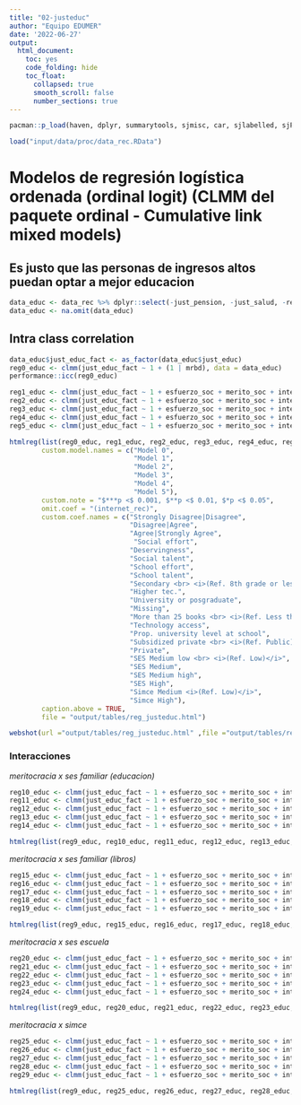 ```yaml
---
title: "02-justeduc"
author: "Equipo EDUMER"
date: '2022-06-27'
output: 
  html_document: 
    toc: yes
    code_folding: hide
    toc_float: 
      collapsed: true
      smooth_scroll: false
      number_sections: true
---
```


```r
pacman::p_load(haven, dplyr, summarytools, sjmisc, car, sjlabelled, sjPlot, lme4, stargazer, corrplot, ltm, texreg, ordinal, MASS, webshot2)

load("input/data/proc/data_rec.RData")
```

# Modelos de regresión logística ordenada (ordinal logit) (CLMM del paquete ordinal - Cumulative link mixed models)

## Es justo que las personas de ingresos altos puedan optar a mejor educacion

```r
data_educ <- data_rec %>% dplyr::select(-just_pension, -just_salud, -redistribucion)
data_educ <- na.omit(data_educ)
```

## Intra class correlation

```r
data_educ$just_educ_fact <- as_factor(data_educ$just_educ)
reg0_educ <- clmm(just_educ_fact ~ 1 + (1 | mrbd), data = data_educ)
performance::icc(reg0_educ)
```

```r
reg1_educ <- clmm(just_educ_fact ~ 1 + esfuerzo_soc + merito_soc + inteligencia_soc + (1 | mrbd), data=data_educ)
reg2_educ <- clmm(just_educ_fact ~ 1 + esfuerzo_soc + merito_soc + inteligencia_soc + esfuerzo_esc + inteligencia_esc + (1 | mrbd), data=data_educ)
reg3_educ <- clmm(just_educ_fact ~ 1 + esfuerzo_soc + merito_soc + inteligencia_soc + esfuerzo_esc + inteligencia_esc + educacion_rec + libros_rec + acc_tec + internet_rec + (1 | mrbd), data=data_educ)
reg4_educ <- clmm(just_educ_fact ~ 1 + esfuerzo_soc + merito_soc + inteligencia_soc + esfuerzo_esc + inteligencia_esc + educacion_rec + libros_rec + acc_tec + internet_rec + mean_educ + cod_depe2 + cod_grupo + (1 | mrbd), data=data_educ)
reg5_educ <- clmm(just_educ_fact ~ 1 + esfuerzo_soc + merito_soc + inteligencia_soc + esfuerzo_esc + inteligencia_esc + educacion_rec + libros_rec + acc_tec + internet_rec + mean_educ + cod_depe2 + cod_grupo + simce + (1 | mrbd), data=data_educ)
```
```r
htmlreg(list(reg0_educ, reg1_educ, reg2_educ, reg3_educ, reg4_educ, reg5_educ), 
        custom.model.names = c("Model 0", 
                               "Model 1",
                               "Model 2",
                               "Model 3",
                               "Model 4",
                               "Model 5"), 
        custom.note = "$***p <$ 0.001, $**p <$ 0.01, $*p <$ 0.05", 
        omit.coef = "(internet_rec)",
        custom.coef.names = c("Strongly Disagree|Disagree",
                              "Disagree|Agree",
                              "Agree|Strongly Agree",
                               "Social effort",
                              "Deservingness", 
                              "Social talent", 
                              "School effort", 
                              "School talent", 
                              "Secondary <br> <i>(Ref. 8th grade or less)</i>", 
                              "Higher tec.", 
                              "University or posgraduate", 
                              "Missing", 
                              "More than 25 books <br> <i>(Ref. Less than 25)</i>", 
                              "Technology access",
                              "Prop. university level at school",
                              "Subsidized private <br> <i>(Ref. Public)</i>", 
                              "Private", 
                              "SES Medium low <br> <i>(Ref. Low)</i>", 
                              "SES Medium", 
                              "SES Medium high", 
                              "SES High", 
                              "Simce Medium <i>(Ref. Low)</i>", 
                              "Simce High"),
        caption.above = TRUE,
        file = "output/tables/reg_justeduc.html")

webshot(url ="output/tables/reg_justeduc.html" ,file ="output/tables/reg_justeduc.png")
```

### Interacciones

*meritocracia x ses familiar (educacion)*

```r
reg10_educ <- clmm(just_educ_fact ~ 1 + esfuerzo_soc + merito_soc + inteligencia_soc + esfuerzo_esc + inteligencia_esc + educacion_rec*esfuerzo_soc + libros_rec + acc_tec + cod_depe2 + cod_grupo + simce + internet_rec + (1 + educacion_rec | mrbd), data=data_educ)
reg11_educ <- clmm(just_educ_fact ~ 1 + esfuerzo_soc + merito_soc + inteligencia_soc + esfuerzo_esc + inteligencia_esc + educacion_rec*merito_soc + libros_rec + acc_tec + cod_depe2 + cod_grupo + simce + internet_rec + (1 + educacion_rec | mrbd), data=data_educ)
reg12_educ <- clmm(just_educ_fact ~ 1 + esfuerzo_soc + merito_soc + inteligencia_soc + esfuerzo_esc + inteligencia_esc + educacion_rec*inteligencia_soc + libros_rec + acc_tec + cod_depe2 + cod_grupo + simce + internet_rec + (1 + educacion_rec | mrbd), data=data_educ)
reg13_educ <- clmm(just_educ_fact ~ 1 + esfuerzo_soc + merito_soc + inteligencia_soc + esfuerzo_esc + inteligencia_esc + educacion_rec*esfuerzo_esc + libros_rec + acc_tec + cod_depe2 + cod_grupo + simce + internet_rec + (1 + educacion_rec | mrbd), data=data_educ)
reg14_educ <- clmm(just_educ_fact ~ 1 + esfuerzo_soc + merito_soc + inteligencia_soc + esfuerzo_esc + inteligencia_esc + educacion_rec*inteligencia_esc + libros_rec + acc_tec + cod_depe2 + cod_grupo + simce + internet_rec + (1 + educacion_rec | mrbd), data=data_educ)
```

```r
htmlreg(list(reg9_educ, reg10_educ, reg11_educ, reg12_educ, reg13_educ, reg14_educ))
```

*meritocracia x ses familiar (libros)*

```r
reg15_educ <- clmm(just_educ_fact ~ 1 + esfuerzo_soc + merito_soc + inteligencia_soc + esfuerzo_esc + inteligencia_esc + educacion_rec + libros_rec*esfuerzo_soc + acc_tec + cod_depe2 + cod_grupo + simce + internet_rec + (1 + libros_rec | mrbd), data=data_educ)
reg16_educ <- clmm(just_educ_fact ~ 1 + esfuerzo_soc + merito_soc + inteligencia_soc + esfuerzo_esc + inteligencia_esc + educacion_rec + libros_rec*merito_soc + acc_tec + cod_depe2 + cod_grupo + simce + internet_rec + (1 + libros_rec | mrbd), data=data_educ)
reg17_educ <- clmm(just_educ_fact ~ 1 + esfuerzo_soc + merito_soc + inteligencia_soc + esfuerzo_esc + inteligencia_esc + educacion_rec + libros_rec*inteligencia_soc + acc_tec + cod_depe2 + cod_grupo + simce + internet_rec + (1 + libros_rec | mrbd), data=data_educ)
reg18_educ <- clmm(just_educ_fact ~ 1 + esfuerzo_soc + merito_soc + inteligencia_soc + esfuerzo_esc + inteligencia_esc + educacion_rec + libros_rec*esfuerzo_esc + acc_tec + cod_depe2 + cod_grupo + simce + internet_rec + (1 + libros_rec | mrbd), data=data_educ)
reg19_educ <- clmm(just_educ_fact ~ 1 + esfuerzo_soc + merito_soc + inteligencia_soc + esfuerzo_esc + inteligencia_esc + educacion_rec + libros_rec*inteligencia_esc + acc_tec + cod_depe2 + cod_grupo + simce + internet_rec + (1 + libros_rec | mrbd), data=data_educ)
```

```r
htmlreg(list(reg9_educ, reg15_educ, reg16_educ, reg17_educ, reg18_educ, reg19_educ))
```

*meritocracia x ses escuela*

```r
reg20_educ <- clmm(just_educ_fact ~ 1 + esfuerzo_soc + merito_soc + inteligencia_soc + esfuerzo_esc + inteligencia_esc + educacion_rec + libros_rec + acc_tec + cod_depe2 + cod_grupo*esfuerzo_soc + simce + internet_rec + (1 + cod_grupo | mrbd), data=data_educ)
reg21_educ <- clmm(just_educ_fact ~ 1 + esfuerzo_soc + merito_soc + inteligencia_soc + esfuerzo_esc + inteligencia_esc + educacion_rec + libros_rec + acc_tec + cod_depe2 + cod_grupo*merito_soc + simce + internet_rec + (1 + cod_grupo | mrbd), data=data_educ)
reg22_educ <- clmm(just_educ_fact ~ 1 + esfuerzo_soc + merito_soc + inteligencia_soc + esfuerzo_esc + inteligencia_esc + educacion_rec + libros_rec + acc_tec + cod_depe2 + cod_grupo*inteligencia_soc + simce + internet_rec + (1 + cod_grupo | mrbd), data=data_educ)
reg23_educ <- clmm(just_educ_fact ~ 1 + esfuerzo_soc + merito_soc + inteligencia_soc + esfuerzo_esc + inteligencia_esc + educacion_rec + libros_rec + acc_tec + cod_depe2 + cod_grupo*esfuerzo_esc + simce + internet_rec + (1 + cod_grupo | mrbd), data=data_educ)
reg24_educ <- clmm(just_educ_fact ~ 1 + esfuerzo_soc + merito_soc + inteligencia_soc + esfuerzo_esc + inteligencia_esc + educacion_rec + libros_rec + acc_tec + cod_depe2 + cod_grupo*inteligencia_esc + simce + internet_rec + (1 + cod_grupo | mrbd), data=data_educ)
```

```r
htmlreg(list(reg9_educ, reg20_educ, reg21_educ, reg22_educ, reg23_educ, reg24_educ))
```

*meritocracia x simce*

```r
reg25_educ <- clmm(just_educ_fact ~ 1 + esfuerzo_soc + merito_soc + inteligencia_soc + esfuerzo_esc + inteligencia_esc + educacion_rec + libros_rec + acc_tec + cod_depe2 + cod_grupo + simce*esfuerzo_soc + internet_rec + (1 + simce | mrbd), data=data_educ)
reg26_educ <- clmm(just_educ_fact ~ 1 + esfuerzo_soc + merito_soc + inteligencia_soc + esfuerzo_esc + inteligencia_esc + educacion_rec + libros_rec + acc_tec + cod_depe2 + cod_grupo + simce*merito_soc + internet_rec + (1 + simce | mrbd), data=data_educ)
reg27_educ <- clmm(just_educ_fact ~ 1 + esfuerzo_soc + merito_soc + inteligencia_soc + esfuerzo_esc + inteligencia_esc + educacion_rec + libros_rec + acc_tec + cod_depe2 + cod_grupo + simce*inteligencia_soc + internet_rec + (1 + simce | mrbd), data=data_educ)
reg28_educ <- clmm(just_educ_fact ~ 1 + esfuerzo_soc + merito_soc + inteligencia_soc + esfuerzo_esc + inteligencia_esc + educacion_rec + libros_rec + acc_tec + cod_depe2 + cod_grupo + simce*esfuerzo_esc + internet_rec + (1 + simce | mrbd), data=data_educ)
reg29_educ <- clmm(just_educ_fact ~ 1 + esfuerzo_soc + merito_soc + inteligencia_soc + esfuerzo_esc + inteligencia_esc + educacion_rec + libros_rec + acc_tec + cod_depe2 + cod_grupo + simce*inteligencia_esc + internet_rec + (1 + simce | mrbd), data=data_educ)
```

```r
htmlreg(list(reg9_educ, reg25_educ, reg26_educ, reg27_educ, reg28_educ, reg29_educ))
```